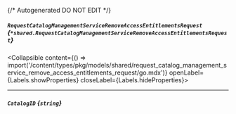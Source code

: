 {/* Autogenerated DO NOT EDIT  */}

##### `RequestCatalogManagementServiceRemoveAccessEntitlementsRequest` *{`*shared.RequestCatalogManagementServiceRemoveAccessEntitlementsRequest`}*
<Collapsible content={() => import('/content/types/pkg/models/shared/request_catalog_management_service_remove_access_entitlements_request/go.mdx')} openLabel={Labels.showProperties} closeLabel={Labels.hideProperties}>
</Collapsible>

---
##### `CatalogID` *{`string`}*


